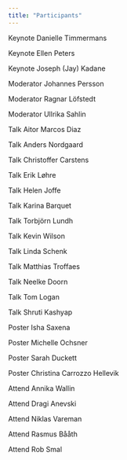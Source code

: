 ```yaml
---
title: "Participants"
---
```


Keynote Danielle Timmermans

Keynote Ellen Peters

Keynote Joseph (Jay) Kadane

Moderator Johannes Persson

Moderator Ragnar Löfstedt

Moderator Ullrika Sahlin

Talk Aitor Marcos Diaz

Talk Anders Nordgaard

Talk Christoffer Carstens

Talk Erik Løhre

Talk Helen Joffe

Talk Karina Barquet

Talk Torbjörn Lundh

Talk Kevin Wilson

Talk Linda Schenk

Talk Matthias Troffaes

Talk Neelke Doorn

Talk Tom Logan

Talk Shruti Kashyap

Poster Isha Saxena

Poster Michelle Ochsner

Poster Sarah Duckett

Poster Christina Carrozzo Hellevik

Attend Annika Wallin

Attend Dragi Anevski

Attend Niklas Vareman

Attend Rasmus Bååth

Attend Rob Smal
